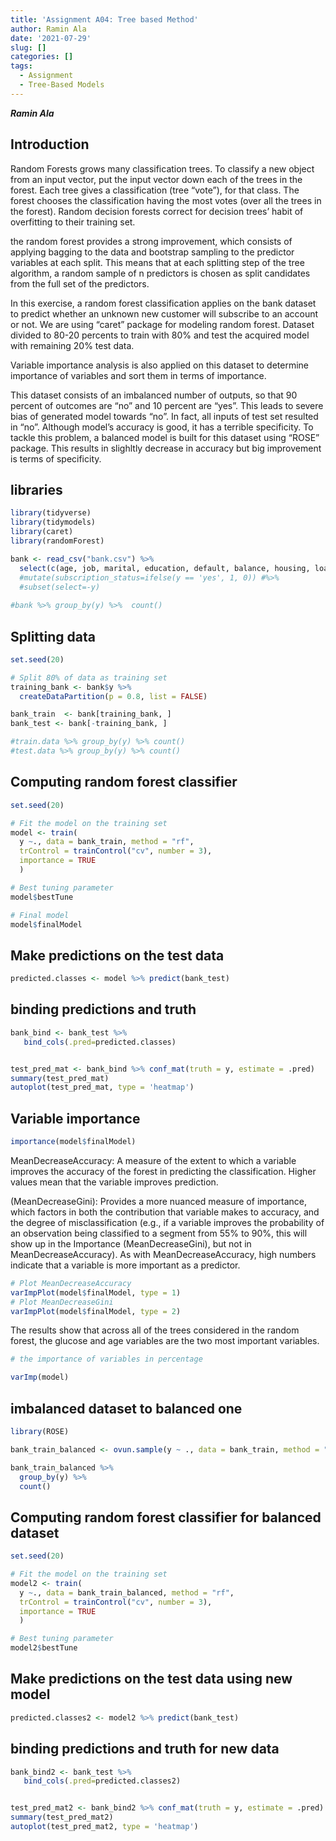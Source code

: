 ```yaml
---
title: 'Assignment A04: Tree based Method'
author: Ramin Ala
date: '2021-07-29'
slug: []
categories: []
tags:
  - Assignment
  - Tree-Based Models
---
```


***Ramin Ala***

## Introduction

Random Forests grows many classification trees. To classify a new object from an input vector, put the input vector down each of the trees in the forest. Each tree gives a classification (tree "vote"), for that class. The forest chooses the classification having the most votes (over all the trees in the forest). Random decision forests correct for decision trees' habit of overfitting to their training set.

the random forest provides a strong improvement, which consists of applying bagging to the data and bootstrap sampling to the predictor variables at each split. This means that at each splitting step of the tree algorithm, a random sample of n predictors is chosen as split candidates from the full set of the predictors.

In this exercise, a random forest classification applies on the bank dataset to predict whether an unknown new customer will subscribe to an account or not. We are using "caret" package for modeling random forest. Dataset divided to 80-20 percents to train with 80% and test the acquired model with remaining 20% test data.

Variable importance analysis is also applied on this dataset to determine importance of variables and sort them in terms of importance.

This dataset consists of an imbalanced number of outputs, so that 90 percent of outcomes are "no" and 10 percent are "yes". This leads to severe bias of generated model towards "no". In fact, all inputs of test set resulted in "no". Although model's accuracy is good, it has a terrible specificity. To tackle this problem, a balanced model is built for this dataset  using "ROSE" package. This results in slighltly decrease in accuracy but big improvement is terms of specificity.

## libraries

```r
library(tidyverse)
library(tidymodels)
library(caret)
library(randomForest)
```


```r

bank <- read_csv("bank.csv") %>%
  select(c(age, job, marital, education, default, balance, housing, loan, y)) #%>%
  #mutate(subscription_status=ifelse(y == 'yes', 1, 0)) #%>%
  #subset(select=-y)
 
#bank %>% group_by(y) %>%  count()


```

## Splitting data


```r
set.seed(20)

# Split 80% of data as training set
training_bank <- bank$y %>% 
  createDataPartition(p = 0.8, list = FALSE)

bank_train  <- bank[training_bank, ]
bank_test <- bank[-training_bank, ]

#train.data %>% group_by(y) %>% count()
#test.data %>% group_by(y) %>% count()
```

## Computing random forest classifier


```r
set.seed(20)

# Fit the model on the training set
model <- train(
  y ~., data = bank_train, method = "rf",
  trControl = trainControl("cv", number = 3),
  importance = TRUE
  )

# Best tuning parameter
model$bestTune
```

```r
# Final model
model$finalModel
```

## Make predictions on the test data


```r
predicted.classes <- model %>% predict(bank_test)

```


## binding predictions and truth 

```r


bank_bind <- bank_test %>%
   bind_cols(.pred=predicted.classes)


test_pred_mat <- bank_bind %>% conf_mat(truth = y, estimate = .pred)
summary(test_pred_mat)
autoplot(test_pred_mat, type = 'heatmap')
```


## Variable importance

```r
importance(model$finalModel)
```

MeanDecreaseAccuracy: A measure of the extent to which a variable improves the accuracy of the forest in predicting the classification. Higher values mean that the variable improves prediction.

(MeanDecreaseGini): Provides a more nuanced measure of importance, which factors in both the contribution that variable makes to accuracy, and the degree of misclassification (e.g., if a variable improves the probability of an observation being classified to a segment from 55% to 90%, this will show up in the Importance (MeanDecreaseGini), but not in MeanDecreaseAccuracy). As with MeanDecreaseAccuracy, high numbers indicate that a variable is more important as a predictor.

```r
# Plot MeanDecreaseAccuracy
varImpPlot(model$finalModel, type = 1)
# Plot MeanDecreaseGini
varImpPlot(model$finalModel, type = 2)
```

The results show that across all of the trees considered in the random forest, the glucose and age variables are the two most important variables.

```r
# the importance of variables in percentage

varImp(model)
```

## imbalanced dataset to balanced one

 
```r
library(ROSE)

bank_train_balanced <- ovun.sample(y ~ ., data = bank_train, method = "over",N = 6500)$data

bank_train_balanced %>%
  group_by(y) %>%
  count()
```


## Computing random forest classifier for balanced dataset


```r
set.seed(20)

# Fit the model on the training set
model2 <- train(
  y ~., data = bank_train_balanced, method = "rf",
  trControl = trainControl("cv", number = 3),
  importance = TRUE
  )

# Best tuning parameter
model2$bestTune
```

## Make predictions on the test data using new model 


```r
predicted.classes2 <- model2 %>% predict(bank_test)

```



## binding predictions and truth for new data

```r


bank_bind2 <- bank_test %>%
   bind_cols(.pred=predicted.classes2)


test_pred_mat2 <- bank_bind2 %>% conf_mat(truth = y, estimate = .pred)
summary(test_pred_mat2)
autoplot(test_pred_mat2, type = 'heatmap')
```